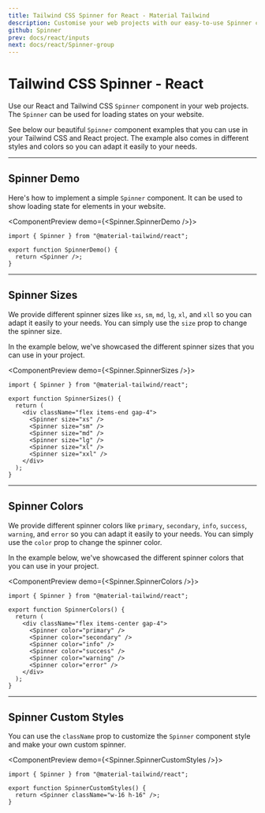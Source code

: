 ```yaml
---
title: Tailwind CSS Spinner for React - Material Tailwind
description: Customise your web projects with our easy-to-use Spinner component for Tailwind CSS and React using Material Design guidelines.
github: Spinner
prev: docs/react/inputs
next: docs/react/Spinner-group
---
```


# Tailwind CSS Spinner - React

Use our React and Tailwind CSS `Spinner` component in your web projects. The `Spinner` can be used for loading states on your website.

See below our beautiful `Spinner` component examples that you can use in your Tailwind CSS and React project. The example also comes in different styles and colors so you can adapt it easily to your needs.

---

## Spinner Demo

Here's how to implement a simple `Spinner` component. It can be used to show loading state for elements in your website.

<ComponentPreview demo={<Spinner.SpinnerDemo />}>
```tsx
import { Spinner } from "@material-tailwind/react";

export function SpinnerDemo() {
  return <Spinner />;
}
```
</ComponentPreview>

---

## Spinner Sizes

We provide different spinner sizes like `xs`, `sm`, `md`, `lg`, `xl`, and `xll` so you can adapt it easily to your needs. You can simply use the `size` prop to change the spinner size.

In the example below, we've showcased the different spinner sizes that you can use in your project.

<ComponentPreview demo={<Spinner.SpinnerSizes />}>
```tsx
import { Spinner } from "@material-tailwind/react";

export function SpinnerSizes() {
  return (
    <div className="flex items-end gap-4">
      <Spinner size="xs" />
      <Spinner size="sm" />
      <Spinner size="md" />
      <Spinner size="lg" />
      <Spinner size="xl" />
      <Spinner size="xxl" />
    </div>
  );
}
```
</ComponentPreview>

---

## Spinner Colors

We provide different spinner colors like `primary`, `secondary`, `info`, `success`, `warning`, and `error` so you can adapt it easily to your needs. You can simply use the `color` prop to change the spinner color.

In the example below, we've showcased the different spinner colors that you can use in your project.

<ComponentPreview demo={<Spinner.SpinnerColors />}>
```tsx
import { Spinner } from "@material-tailwind/react";

export function SpinnerColors() {
  return (
    <div className="flex items-center gap-4">
      <Spinner color="primary" />
      <Spinner color="secondary" />
      <Spinner color="info" />
      <Spinner color="success" />
      <Spinner color="warning" />
      <Spinner color="error" />
    </div>
  );
}
```
</ComponentPreview>

---

## Spinner Custom Styles

You can use the `className` prop to customize the `Spinner` component style and make your own custom spinner.

<ComponentPreview demo={<Spinner.SpinnerCustomStyles />}>
```tsx
import { Spinner } from "@material-tailwind/react";

export function SpinnerCustomStyles() {
  return <Spinner className="w-16 h-16" />;
}
```
</ComponentPreview>